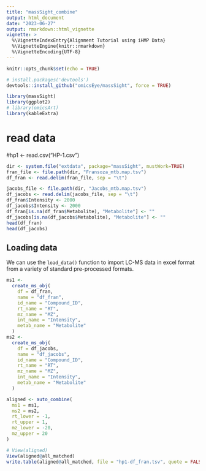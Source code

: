 ```yaml
---
title: "massSight_combine"
output: html_document
date: "2023-06-27"
output: rmarkdown::html_vignette
vignette: >
  %\VignetteIndexEntry{Alignment Tutorial using iHMP Data}
  %\VignetteEngine{knitr::rmarkdown}
  %\VignetteEncoding{UTF-8}
---
```

```r
knitr::opts_chunk$set(echo = TRUE)
```
```r
# install.packages('devtools')
devtools::install_github("omicsEye/massSight", force = TRUE)
```
```r
library(massSight)
library(ggplot2)
# library(omicsArt)
library(kableExtra)
```
# read data 
#hp1 <- read.csv("HP-1.csv")
```r
dir <- system.file("extdata", package="massSight", mustWork=TRUE)
fran_file <- file.path(dir, "Fransoza_mtb.map.tsv")
df_fran <- read.delim(fran_file, sep = "\t")

jacobs_file <- file.path(dir, "Jacobs_mtb.map.tsv")
df_jacobs <- read.delim(jacobs_file, sep = "\t")
df_fran$Intensity <- 2000
df_jacobs$Intensity <- 2000
df_fran[is.na(df_fran$Metabolite), "Metabolite"] <- ""
df_jacobs[is.na(df_jacobs$Metabolite), "Metabolite"] <- ""
head(df_fran)
head(df_jacobs)
```
## Loading data
We can use the `load_data()` function to import LC-MS data in excel format from a variety of standard pre-processed formats.

```r
ms1 <-
  create_ms_obj(
    df = df_fran,
    name = "df_fran",
    id_name = "Compound_ID",
    rt_name = "RT",
    mz_name = "MZ",
    int_name = "Intensity",
    metab_name = "Metabolite"
  )
ms2 <-
  create_ms_obj(
    df = df_jacobs,
    name = "df_jacobs",
    id_name = "Compound_ID",
    rt_name = "RT",
    mz_name = "MZ",
    int_name = "Intensity",
    metab_name = "Metabolite"
  )
```

```r
aligned <- auto_combine(
  ms1 = ms1,
  ms2 = ms2,
  rt_lower = -1, 
  rt_upper = 1,
  mz_lower = -20,
  mz_upper = 20
)
```

```r
# View(aligned)
View(aligned@all_matched)
write.table(aligned@all_matched, file = "hp1-df_fran.tsv", quote = FALSE, sep = "\t", row.names = FALSE)
```
